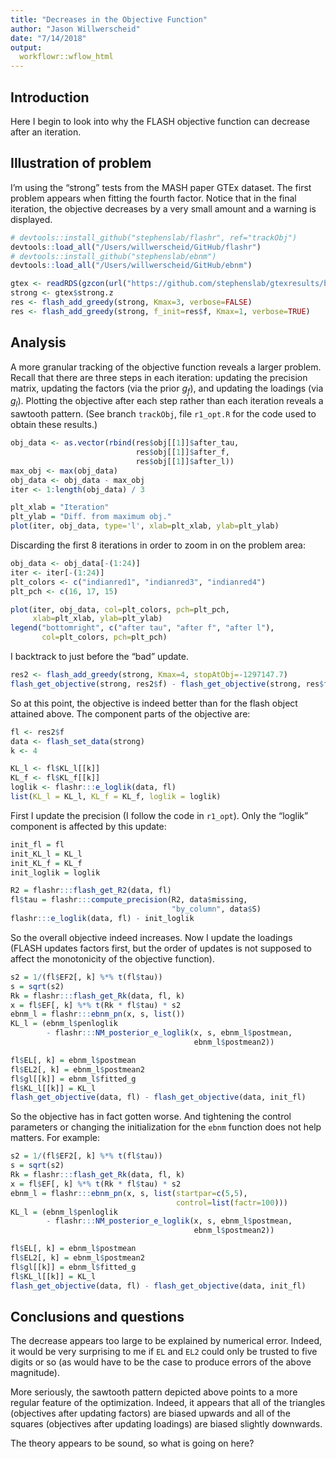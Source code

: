 ```yaml
---
title: "Decreases in the Objective Function"
author: "Jason Willwerscheid"
date: "7/14/2018"
output:
  workflowr::wflow_html
---
```


## Introduction

Here I begin to look into why the FLASH objective function can decrease after an iteration.

## Illustration of problem

I'm using the "strong" tests from the MASH paper GTEx dataset. The first problem appears when fitting the fourth factor. Notice that in the final iteration, the objective decreases by a very small amount and a warning is displayed.

```r
# devtools::install_github("stephenslab/flashr", ref="trackObj")
devtools::load_all("/Users/willwerscheid/GitHub/flashr")
# devtools::install_github("stephenslab/ebnm")
devtools::load_all("/Users/willwerscheid/GitHub/ebnm")

gtex <- readRDS(gzcon(url("https://github.com/stephenslab/gtexresults/blob/master/data/MatrixEQTLSumStats.Portable.Z.rds?raw=TRUE")))
strong <- gtex$strong.z
res <- flash_add_greedy(strong, Kmax=3, verbose=FALSE)
res <- flash_add_greedy(strong, f_init=res$f, Kmax=1, verbose=TRUE)
```

## Analysis

A more granular tracking of the objective function reveals a larger problem. Recall that there are three steps in each iteration: updating the precision matrix, updating the factors (via the prior $g_f$), and updating the loadings (via $g_l$). Plotting the objective after each step rather than each iteration reveals a sawtooth pattern. (See branch `trackObj`, file `r1_opt.R` for the code used to obtain these results.)

```r
obj_data <- as.vector(rbind(res$obj[[1]]$after_tau,
                            res$obj[[1]]$after_f,
                            res$obj[[1]]$after_l))
max_obj <- max(obj_data)
obj_data <- obj_data - max_obj
iter <- 1:length(obj_data) / 3

plt_xlab = "Iteration"
plt_ylab = "Diff. from maximum obj."
plot(iter, obj_data, type='l', xlab=plt_xlab, ylab=plt_ylab)
```

Discarding the first 8 iterations in order to zoom in on the problem area:

```r
obj_data <- obj_data[-(1:24)]
iter <- iter[-(1:24)]
plt_colors <- c("indianred1", "indianred3", "indianred4")
plt_pch <- c(16, 17, 15)

plot(iter, obj_data, col=plt_colors, pch=plt_pch,
     xlab=plt_xlab, ylab=plt_ylab)
legend("bottomright", c("after tau", "after f", "after l"),
       col=plt_colors, pch=plt_pch)
```

I backtrack to just before the "bad" update. 

```r
res2 <- flash_add_greedy(strong, Kmax=4, stopAtObj=-1297147.7)
flash_get_objective(strong, res2$f) - flash_get_objective(strong, res$f)
```

So at this point, the objective is indeed better than for the flash object attained above. The component parts of the objective are:

```r
fl <- res2$f
data <- flash_set_data(strong)
k <- 4

KL_l <- fl$KL_l[[k]]
KL_f <- fl$KL_f[[k]]
loglik <- flashr:::e_loglik(data, fl)
list(KL_l = KL_l, KL_f = KL_f, loglik = loglik)
```

First I update the precision (I follow the code in `r1_opt`). Only the "loglik" component is affected by this update:

```r
init_fl = fl
init_KL_l = KL_l
init_KL_f = KL_f
init_loglik = loglik

R2 = flashr:::flash_get_R2(data, fl)
fl$tau = flashr:::compute_precision(R2, data$missing, 
                                    "by_column", data$S)
flashr:::e_loglik(data, fl) - init_loglik
```

So the overall objective indeed increases. Now I update the loadings (FLASH updates factors first, but the order of updates is not supposed to affect the monotonicity of the objective function).

```r
s2 = 1/(fl$EF2[, k] %*% t(fl$tau))
s = sqrt(s2)
Rk = flashr:::flash_get_Rk(data, fl, k)
x = fl$EF[, k] %*% t(Rk * fl$tau) * s2
ebnm_l = flashr:::ebnm_pn(x, s, list())
KL_l = (ebnm_l$penloglik 
        - flashr:::NM_posterior_e_loglik(x, s, ebnm_l$postmean,
                                         ebnm_l$postmean2))

fl$EL[, k] = ebnm_l$postmean
fl$EL2[, k] = ebnm_l$postmean2
fl$gl[[k]] = ebnm_l$fitted_g
fl$KL_l[[k]] = KL_l
flash_get_objective(data, fl) - flash_get_objective(data, init_fl)
```

So the objective has in fact gotten worse. And tightening the control parameters or changing the initialization for the `ebnm` function does not help matters. For example:

```r
s2 = 1/(fl$EF2[, k] %*% t(fl$tau))
s = sqrt(s2)
Rk = flashr:::flash_get_Rk(data, fl, k)
x = fl$EF[, k] %*% t(Rk * fl$tau) * s2
ebnm_l = flashr:::ebnm_pn(x, s, list(startpar=c(5,5),
                                     control=list(factr=100)))
KL_l = (ebnm_l$penloglik 
        - flashr:::NM_posterior_e_loglik(x, s, ebnm_l$postmean,
                                         ebnm_l$postmean2))

fl$EL[, k] = ebnm_l$postmean
fl$EL2[, k] = ebnm_l$postmean2
fl$gl[[k]] = ebnm_l$fitted_g
fl$KL_l[[k]] = KL_l
flash_get_objective(data, fl) - flash_get_objective(data, init_fl)
```

## Conclusions and questions

The decrease appears too large to be explained by numerical error. Indeed, it would be very surprising to me if `EL` and `EL2` could only be trusted to five digits or so (as would have to be the case to produce errors of the above magnitude). 

More seriously, the sawtooth pattern depicted above points to a more regular feature of the optimization. Indeed, it appears that all of the triangles (objectives after updating factors) are biased upwards and all of the squares (objectives after updating loadings) are biased slightly downwards. 

The theory appears to be sound, so what is going on here?
